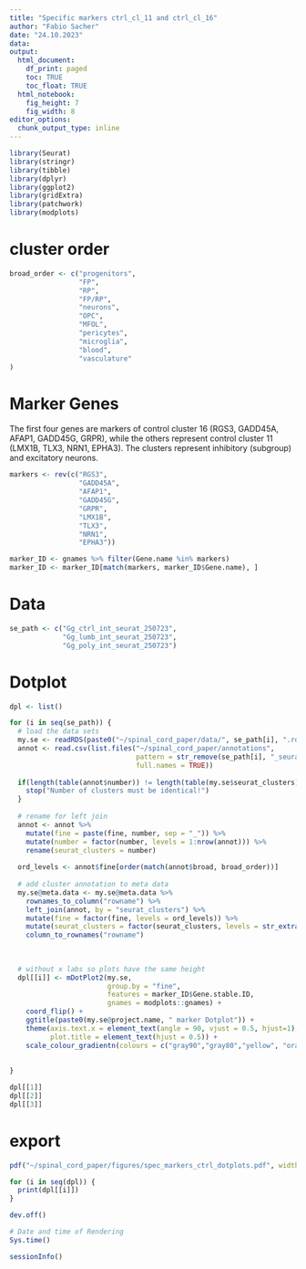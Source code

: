 ```yaml
---
title: "Specific markers ctrl_cl_11 and ctrl_cl_16"
author: "Fabio Sacher"
date: "24.10.2023"
data:
output:
  html_document:
    df_print: paged
    toc: TRUE
    toc_float: TRUE
  html_notebook:
    fig_height: 7
    fig_width: 8
editor_options:
  chunk_output_type: inline
---
```


```r
library(Seurat)
library(stringr)
library(tibble)
library(dplyr)
library(ggplot2)
library(gridExtra)
library(patchwork)
library(modplots)
```

# cluster order

```r
broad_order <- c("progenitors",
                 "FP",
                 "RP",
                 "FP/RP",
                 "neurons",
                 "OPC",
                 "MFOL",
                 "pericytes",
                 "microglia",
                 "blood",
                 "vasculature"
)
```

# Marker Genes

The first four genes are markers of control cluster 16 (RGS3, GADD45A, AFAP1, GADD45G, GRPR), while the others represent control cluster 11 (LMX1B, TLX3, NRN1, EPHA3). The clusters represent inhibitory (subgroup) and excitatory neurons.

```r
markers <- rev(c("RGS3", 
                 "GADD45A",
                 "AFAP1",
                 "GADD45G",
                 "GRPR",
                 "LMX1B",
                 "TLX3",
                 "NRN1",
                 "EPHA3"))

marker_ID <- gnames %>% filter(Gene.name %in% markers)
marker_ID <- marker_ID[match(markers, marker_ID$Gene.name), ]
```

# Data

```r
se_path <- c("Gg_ctrl_int_seurat_250723",
             "Gg_lumb_int_seurat_250723",
             "Gg_poly_int_seurat_250723")
```

# Dotplot

```r
dpl <- list()

for (i in seq(se_path)) {
  # load the data sets
  my.se <- readRDS(paste0("~/spinal_cord_paper/data/", se_path[i], ".rds"))
  annot <- read.csv(list.files("~/spinal_cord_paper/annotations",
                               pattern = str_remove(se_path[i], "_seurat_\\d{6}"),
                               full.names = TRUE))
  
  if(length(table(annot$number)) != length(table(my.se$seurat_clusters))) {
    stop("Number of clusters must be identical!")
  }
  
  # rename for left join
  annot <- annot %>% 
    mutate(fine = paste(fine, number, sep = "_")) %>% 
    mutate(number = factor(number, levels = 1:nrow(annot))) %>% 
    rename(seurat_clusters = number)
  
  ord_levels <- annot$fine[order(match(annot$broad, broad_order))]
  
  # add cluster annotation to meta data
  my.se@meta.data <- my.se@meta.data %>% 
    rownames_to_column("rowname") %>% 
    left_join(annot, by = "seurat_clusters") %>% 
    mutate(fine = factor(fine, levels = ord_levels)) %>% 
    mutate(seurat_clusters = factor(seurat_clusters, levels = str_extract(ord_levels, "\\d{1,2}$"))) %>% 
    column_to_rownames("rowname")
  
  
  
  # without x labs so plots have the same height
  dpl[[i]] <- mDotPlot2(my.se,
                        group.by = "fine",
                        features = marker_ID$Gene.stable.ID, 
                        gnames = modplots::gnames) +
    coord_flip() +
    ggtitle(paste0(my.se@project.name, " marker Dotplot")) + 
    theme(axis.text.x = element_text(angle = 90, vjust = 0.5, hjust=1),
          plot.title = element_text(hjust = 0.5)) +
    scale_colour_gradientn(colours = c("gray90","gray80","yellow", "orange", "red", "darkred", "darkred"))
  
  
}

dpl[[1]]
dpl[[2]]
dpl[[3]]

```

# export

```r

pdf("~/spinal_cord_paper/figures/spec_markers_ctrl_dotplots.pdf", width = 7, height = 5)

for (i in seq(dpl)) {
  print(dpl[[i]])
}

dev.off()

```


```r
# Date and time of Rendering
Sys.time()

sessionInfo()
```